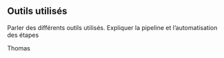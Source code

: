 ## Outils utilisés

Parler des différents outils utilisés. Expliquer la pipeline et l'automatisation des étapes

Thomas 